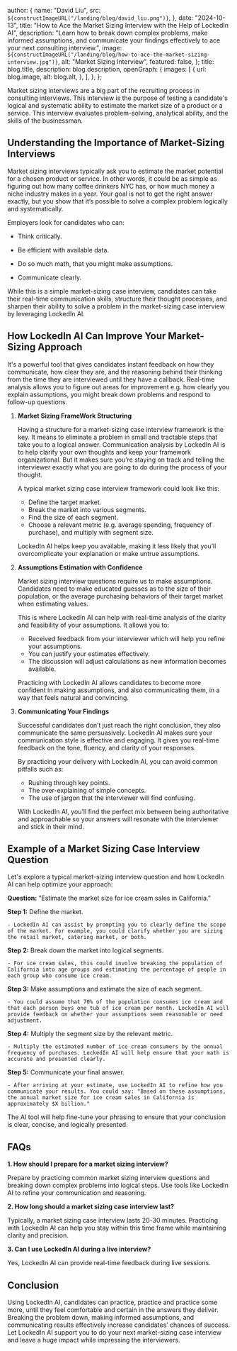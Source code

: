 
  author: {
    name: "David Liu",
    src: `${constructImageURL("/landing/blog/david_liu.png")}`,
  },
  date: "2024-10-13",
  title: "How to Ace the Market Sizing Interview with the Help of LockedIn AI",
  description:
    "Learn how to break down complex problems, make informed assumptions, and communicate your findings effectively to ace your next consulting interview.",
  image: `${constructImageURL("/landing/blog/how-to-ace-the-market-sizing-interview.jpg")}`,
  alt: "Market Sizing Interview",
  featured: false,
};
  title: blog.title,
  description: blog.description,
  openGraph: {
    images: [
      {
        url: blog.image,
        alt: blog.alt,
      },
    ],
  },
};


Market sizing interviews are a big part of the recruiting process in consulting interviews. This interview is the purpose of testing a candidate's logical and systematic ability to estimate the market size of a product or a service. This interview evaluates problem-solving, analytical ability, and the skills of the businessman.

## Understanding the Importance of Market-Sizing Interviews

Market sizing interviews typically ask you to estimate the market potential for a chosen product or service. In other words, it could be as simple as figuring out how many coffee drinkers NYC has, or how much money a niche industry makes in a year. Your goal is not to get the right answer exactly, but you show that it’s possible to solve a complex problem logically and systematically.

Employers look for candidates who can:

- Think critically.

- Be efficient with available data.

- Do so much math, that you might make assumptions.

- Communicate clearly.

While this is a simple market-sizing case interview, candidates can take their real-time communication skills, structure their thought processes, and sharpen their ability to solve a problem in the market-sizing case interview by leveraging LockedIn AI.

## How LockedIn AI Can Improve Your Market-Sizing Approach

It's a powerful tool that gives candidates instant feedback on how they communicate, how clear they are, and the reasoning behind their thinking from the time they are interviewed until they have a callback. Real-time analysis allows you to figure out areas for improvement e.g. how clearly you explain assumptions, you might break down problems and respond to follow-up questions.

1. **Market Sizing FrameWork Structuring**

   Having a structure for a market-sizing case interview framework is the key. It means to eliminate a problem in small and tractable steps that take you to a logical answer. Communication analysis by LockedIn AI is to help clarify your own thoughts and keep your framework organizational. But it makes sure you’re staying on track and telling the interviewer exactly what you are going to do during the process of your thought.

   A typical market sizing case interview framework could look like this:

   - Define the target market.
   - Break the market into various segments.
   - Find the size of each segment.
   - Choose a relevant metric (e.g. average spending, frequency of purchase), and multiply with segment size.

   LockedIn AI helps keep you available, making it less likely that you’ll overcomplicate your explanation or make untrue assumptions.

2. **Assumptions Estimation with Confidence**

   Market sizing interview questions require us to make assumptions. Candidates need to make educated guesses as to the size of their population, or the average purchasing behaviors of their target market when estimating values.

   This is where LockedIn AI can help with real-time analysis of the clarity and feasibility of your assumptions. It allows you to:

   - Received feedback from your interviewer which will help you refine your assumptions.
   - You can justify your estimates effectively.
   - The discussion will adjust calculations as new information becomes available.

   Practicing with LockedIn AI allows candidates to become more confident in making assumptions, and also communicating them, in a way that feels natural and convincing.

3. **Communicating Your Findings**

   Successful candidates don’t just reach the right conclusion, they also communicate the same persuasively. LockedIn AI makes sure your communication style is effective and engaging. It gives you real-time feedback on the tone, fluency, and clarity of your responses.

   By practicing your delivery with LockedIn AI, you can avoid common pitfalls such as:

   - Rushing through key points.
   - The over-explaining of simple concepts.
   - The use of jargon that the interviewer will find confusing.

   With LockedIn AI, you’ll find the perfect mix between being authoritative and approachable so your answers will resonate with the interviewer and stick in their mind.

## Example of a Market Sizing Case Interview Question

Let's explore a typical market-sizing interview question and how LockedIn AI can help optimize your approach:

**Question:** “Estimate the market size for ice cream sales in California.”

**Step 1:** Define the market.

    - LockedIn AI can assist by prompting you to clearly define the scope of the market. For example, you could clarify whether you are sizing the retail market, catering market, or both.

**Step 2:** Break down the market into logical segments.

    - For ice cream sales, this could involve breaking the population of California into age groups and estimating the percentage of people in each group who consume ice cream.

**Step 3:** Make assumptions and estimate the size of each segment.

    - You could assume that 70% of the population consumes ice cream and that each person buys one tub of ice cream per month. LockedIn AI will provide feedback on whether your assumptions seem reasonable or need adjustment.

**Step 4:** Multiply the segment size by the relevant metric.

    - Multiply the estimated number of ice cream consumers by the annual frequency of purchases. LockedIn AI will help ensure that your math is accurate and presented clearly.

**Step 5:** Communicate your final answer.

    - After arriving at your estimate, use LockedIn AI to refine how you communicate your results. You could say: "Based on these assumptions, the annual market size for ice cream sales in California is approximately $X billion."

The AI tool will help fine-tune your phrasing to ensure that your conclusion is clear, concise, and logically presented.

## FAQs

**1. How should I prepare for a market sizing interview?**

Prepare by practicing common market sizing interview questions and breaking down complex problems into logical steps. Use tools like LockedIn AI to refine your communication and reasoning.

**2. How long should a market sizing case interview last?**

Typically, a market sizing case interview lasts 20-30 minutes. Practicing with LockedIn AI can help you stay within this time frame while maintaining clarity and precision.

**3. Can I use LockedIn AI during a live interview?**

Yes, LockedIn AI can provide real-time feedback during live sessions.

## Conclusion

Using LockedIn AI, candidates can practice, practice and practice some more, until they feel comfortable and certain in the answers they deliver. Breaking the problem down, making informed assumptions, and communicating results effectively increase candidates’ chances of success. Let LockedIn AI support you to do your next market-sizing case interview and leave a huge impact while impressing the interviewers.
